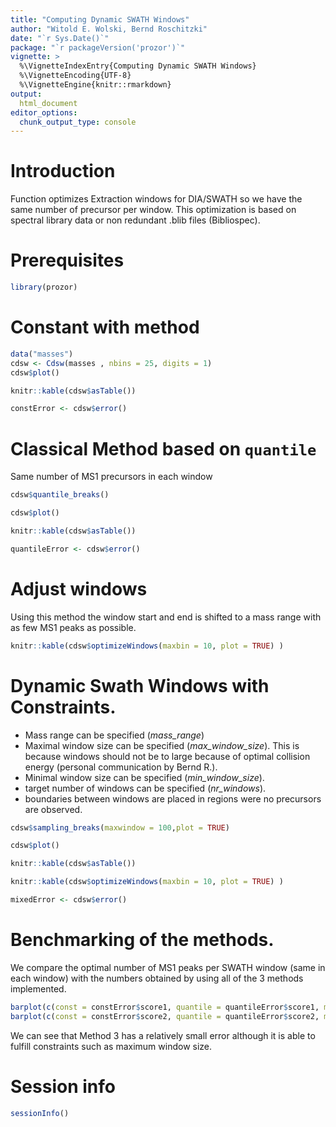---
title: "Computing Dynamic SWATH Windows"
author: "Witold E. Wolski, Bernd Roschitzki"
date: "`r Sys.Date()`"
package: "`r packageVersion('prozor')`"
vignette: >
  %\VignetteIndexEntry{Computing Dynamic SWATH Windows}
  %\VignetteEncoding{UTF-8}
  %\VignetteEngine{knitr::rmarkdown}
output: 
  html_document
editor_options: 
  chunk_output_type: console
---


# Introduction

Function optimizes Extraction windows for DIA/SWATH so we have the same number of precursor per window. This optimization is based on spectral library data or non redundant .blib files (Bibliospec).

# Prerequisites

```{r echo=FALSE}
library(prozor)

```

# Constant with method


```{r fig.retina=3}
data("masses")
cdsw <- Cdsw(masses , nbins = 25, digits = 1)
cdsw$plot()

```


```{r, results='markup'}
knitr::kable(cdsw$asTable())
```


```{r}
constError <- cdsw$error()
```

# Classical Method based on `quantile`

Same number of MS1 precursors in each window

```{r}
cdsw$quantile_breaks()
```

```{r fig.retina=3, warning=FALSE}
cdsw$plot()
```

```{r, results='markup'}
knitr::kable(cdsw$asTable())
```


```{r}
quantileError <- cdsw$error()
```

# Adjust windows

Using this method the window start and end is shifted to a mass range with as few MS1 peaks as possible.

```{r, }
knitr::kable(cdsw$optimizeWindows(maxbin = 10, plot = TRUE) )
```

# Dynamic Swath Windows with Constraints.


- Mass range can be specified (*mass\_range*)
- Maximal window size can be specified (*max\_window\_size*). This is because windows should not be to large because of optimal collision energy (personal communication by Bernd R.).
- Minimal window size can be specified (*min\_window\_size*).
- target number of windows can be specified (*nr\_windows*).
- boundaries between windows are placed in regions were no precursors are observed.


```{r fig.retina=3}
cdsw$sampling_breaks(maxwindow = 100,plot = TRUE)
```

```{r fig.retina=3}
cdsw$plot()
```

```{r, results='markup'}
knitr::kable(cdsw$asTable())
```

```{r}
knitr::kable(cdsw$optimizeWindows(maxbin = 10, plot = TRUE) )
```

```{r}
mixedError <- cdsw$error()
```


# Benchmarking of the methods.

We compare the optimal number of MS1 peaks per SWATH window (same in each window) with the numbers obtained by using all of the 3 methods implemented.  

```{r fig.retina=3}
barplot(c(const = constError$score1, quantile = quantileError$score1, mixed = mixedError$score1),ylab = "Manhattan distance")
barplot(c(const = constError$score2, quantile = quantileError$score2, mixed = mixedError$score2),ylab = "Euclidean distance")

```
We can see that Method 3 has a relatively small error although it is able to fulfill constraints such as maximum window size.

# Session info


```{r sessionInfo, echo=FALSE}
sessionInfo()
```





